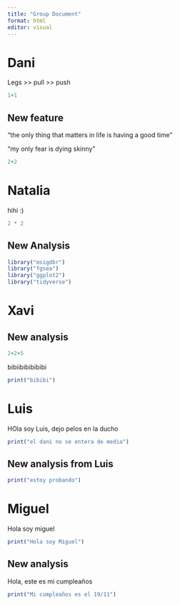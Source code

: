 ```yaml
---
title: "Group Document"
format: html
editor: visual
---
```


# Dani

Legs \>\> pull \>\> push

```r
1+1
```

## New feature

"the only thing that matters in life is having a good time"

"my only fear is dying skinny"

```r
2+2
```

# Natalia

hihi :)

```r
2 * 2
```

## New Analysis

```r
library("msigdbr")
library("fgsea")
library("ggplot2")
library("tidyverse")
```

# Xavi

## New analysis

```r
2+2+5
```

bibiibibibibibi

```r
print("bibibi")
```

# Luis

HOla soy Luis, dejo pelos en la ducho

```r
print("el dani no se entera de media")

```

## New analysis from Luis

```r
print("estoy probando")
```

# Miguel

Hola soy miguel

```r
print("Hola soy Miguel")
```

## New analysis

Hola, este es mi cumpleaños

```r
print("Mi cumpleaños es el 19/11")
```
